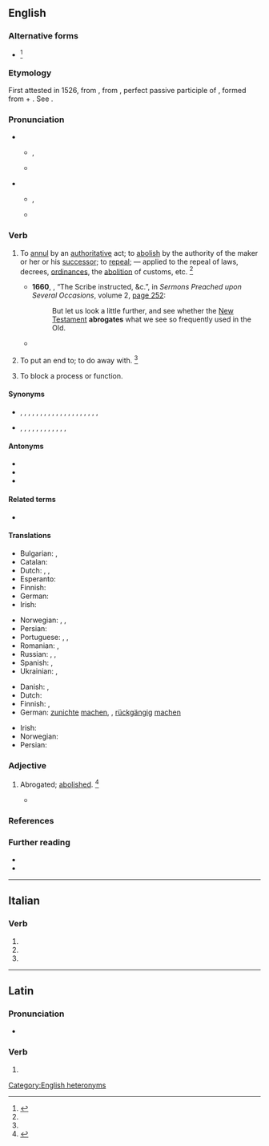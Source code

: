 ==English==
{{was wotd|2009|September|22}}

===Alternative forms===
* {{l|en|abrogen}} {{qualifier|obsolete}}<ref>{{R:CDOE|page=4}}</ref>

===Etymology===
First attested in 1526, from {{etyl|enm|en}} {{m|enm|abrogat||abolished}}, from {{etyl|la|en}} {{m|la|abrogātus}}, perfect passive participle of {{m|la|abrogō||repealed}}, formed from {{m|la|ab||away}} + {{m|la|rogō||ask, inquire, propose}}. See {{m|en|rogation}}.

===Pronunciation===
* {{sense|adjective}}
** {{a|UK}} {{enPR|ă.bʹrə.gət}}, {{IPA|/ˈæ.bɹə.ɡət/|lang=en}}
** {{a|US}} {{IPA|/ˈæb.ɹəˌɡət/|lang=en}}
* {{sense|verb}}
** {{a|UK}} {{enPR|ăbʹrōgāt|ăbʹrəgāt}}, {{IPA|/ˈæb.ɹəʊ.ɡeɪt/|/ˈæ.bɹə.ɡeɪt/|lang=en}}
** {{a|US}} {{IPA|/ˈæb.ɹoʊˌɡeɪt/|/ˈæb.ɹəˌɡeɪt/|lang=en}}

===Verb===
{{en-verb|abrogat}}

# {{lb|en|transitive}} To [[annul]] by an [[authoritative]] act; to [[abolish]] by the authority of the maker or her or his [[successor]]; to [[repeal]]; — applied to the repeal of laws, decrees, [[ordinances]], the [[abolition]] of customs, etc. {{defdate|First attested in the early 16<sup>th</sup> century.}}<ref name=SOED/>
#* '''1660''', {{w|Robert South}}, “The Scribe instructed, &c.”, in ''Sermons Preached upon Several Occasions'', volume 2, [https://books.google.com/books?id=zSA_AAAAYAAJ&pg=PA352&lpg=PA352 page 252]:
#*: But let us look a little further, and see whether the [[New Testament]] '''abrogates''' what we see so frequently used in the Old.
#* {{quote-book|lang=en|author={{w|Edmund Burke}}|year=1796|title=Letter I. On the Overtures of Peace.|passage=Whose laws, like those of the Medes and Persian, they cannot alter or '''abrogate'''.}}
# {{lb|en|transitive}} To put an end to; to do away with. {{defdate|First attested in the early 16<sup>th</sup> century.}}<ref name=SOED/>
# {{lb|en|molecular biology|transitive}} To block a process or function.

====Synonyms====
* {{sense|to annul by authoritative act}} {{l|en|abolish}}, {{l|en|annul}}, {{l|en|countermand}}, {{l|en|invalidate}}, {{l|en|nullify}}, {{l|en|overrule}}, {{l|en|overturn}}, {{l|en|quash}}, {{l|en|repeal}}, {{l|en|rescind}}, {{l|en|retract}}, {{l|en|reverse}}, {{l|en|revoke}}, {{l|en|set aside}}, {{l|en|supersede}}, {{l|en|suspend}}, {{l|en|undo}}, {{l|en|veto}}, {{l|en|void}}, {{l|en|waive}}, {{l|en|withdraw}}
* {{sense|to put an end to}} {{l|en|abjure}}, {{l|en|annihilate}}, {{l|en|cancel}}, {{l|en|dissolve}}, {{l|en|do away with}}, {{l|en|end}}, {{l|en|obliterate}}, {{l|en|obviate}}, {{l|en|recant}}, {{l|en|subvert}}, {{l|en|terminate}}, {{l|en|vitiate}}, {{l|en|wipe out}}

====Antonyms====
* {{l|en|promulgate}}
* {{l|en|establish}}
* {{l|en|fix}}

====Related terms====
* {{l|en|abrogation}}

====Translations====
{{trans-top|to annul by an authoritative act}}
* Bulgarian: {{t+|bg|отменям}}, {{t+|bg|анулирам}}
* Catalan: {{t+|ca|abrogar}}
* Dutch: {{t+|nl|afschaffen}}, {{t+|nl|opheffen}}, {{t|nl|abrogeren}}
* Esperanto: {{t|eo|abrogacii}}
* Finnish: {{t+|fi|kumota}}
* German: {{t+|de|abschaffen}}
* Irish: {{t|ga|aisghair}}
{{trans-mid}}
* Norwegian: {{t|no|oppheve}}, {{t+|no|heve}}, {{t+|no|annullere}}
* Persian: {{t+|fa|لغو کردن|sc=fa-Arab}}
* Portuguese: {{t+|pt|ab-rogar}}, {{t+|pt|anular}}, {{t+|pt|revogar}}
* Romanian: {{t+|ro|abroga}}, {{t+|ro|anula}}
* Russian: {{t+|ru|аннули́ровать}}, {{t+|ru|отменя́ть}}, {{t+|ru|расторга́ть}}
* Spanish: {{t+|es|abrogar}}, {{t+|es|derogar}}
* Ukrainian: {{t|uk|касувати|impf|tr=kasuváty|sc=Cyrl}}, {{t|uk|скасувати|pf|tr=skasuváty|sc=Cyrl}}
{{trans-bottom}}

{{trans-top|to put an end to}}
* Danish: {{t|da|ophæve}}, {{t+|da|afskaffe}}
* Dutch: {{t+|nl|tenietdoen}}
* Finnish: {{t+|fi|lopettaa}}, {{t+|fi|lakkauttaa}}
* German: [[zunichte]] [[machen]], {{t+|de|aufheben}}, [[rückgängig]] [[machen]]
{{trans-mid}}
* Irish: {{t|ga|cuir deireadh le}}
* Norwegian: {{t+|no|avslutte}}
* Persian: {{t+|fa|باطل کردن|sc=fa-Arab}}
{{trans-bottom}}

===Adjective===
{{en-adj|-}}

# {{lb|en|archaic}} Abrogated; [[abolished]]. {{defdate|First attested from around (1350 to 1470).}}<ref name=SOED>{{R:SOED5|page=8}}</ref>
#* {{quote-book|lang=en|year=1979|author=Cormac McCarthy|title=Suttree|publisher=Random House|page=4|passage=Where hunters and woodcutters once slept in their boots by the dying light of their thousand fires and went on, old teutonic forebears with eyes incandesced by the visionary light of a massive rapacity, wave on wave of the violent and insane, their brains stoked with spoorless analogues of all that was, lean aryans with their '''abrogate''' semitic chapbook reenacting the dramas and parables therein and mindless and pale with a longing that nothing save dark's total restitution could appease.}}

===References===
<references/>

===Further reading===
* {{R:OneLook}}
* {{R:Webster 1913}}

[[Category:English heteronyms]]

----

==Italian==

===Verb===
{{head|it|verb form|cat2=past participle forms}}

# {{inflection of|abrogare||2|p|pres|indc|lang=it}}
# {{inflection of|abrogare||2|p|impr|lang=it}}
# {{inflection of|abrogato||f|p|lang=it}}

----

==Latin==

===Pronunciation===
* {{la-IPA|abrogāte}}

===Verb===
{{la-verb-form|abrogāte}}

# {{inflection of|abrogō||2|p|pres|actv|impr|lang=la}}